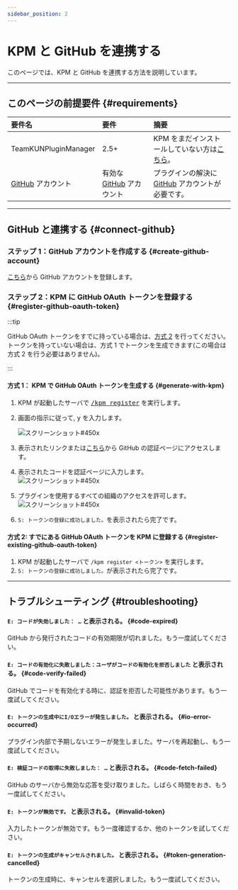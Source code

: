 ```yaml
---
sidebar_position: 2
---
```


# KPM と GitHub を連携する

このページでは、KPM と GitHub を連携する方法を説明しています。

---

## このページの前提要件 {#requirements}

| 要件名                                      | 要件                                               | 摘要                                                                                      |
| :------------------------------------------ | :------------------------------------------------- | :---------------------------------------------------------------------------------------- |
| TeamKUNPluginManager                        | 2.5+                                               | KPM をまだインストールしていない方は[こちら](/docs/use-kpm/getting-started/install)。 |
| [GitHub](https://www.github.com) アカウント               | 有効な [GitHub](https://www.github.com) アカウント | プラグインの解決に [GitHub](https://www.github.com) アカウントが必要です。                                                   |

---

## GitHub と連携する {#connect-github}

### ステップ 1：GitHub アカウントを作成する {#create-github-account}

[こちら](https://docs.github.com/ja/get-started/signing-up-for-github/signing-up-for-a-new-github-account)から GitHub アカウントを登録します。

### ステップ 2：KPM に GitHub OAuth トークンを登録する {#register-github-oauth-token}

:::tip

GitHub OAuth トークンをすでに持っている場合は、[方式 2](#register-existing-github-oauth-token) を行ってください。  
トークンを持っていない場合は、方式 1 でトークンを生成できます(この場合は方式 2 を行う必要はありません)。

:::

#### 方式 1： KPM で GitHub OAuth トークンを生成する {#generate-with-kpm}

1. KPM が起動したサーバで [<kbd>/kpm register</kbd>](/docs/use-kpm/commands/register) を実行します。
2. 画面の指示に従って, <kbd>y</kbd> を入力します。

   ![スクリーンショット#450x](images/confirm.png)

3. 表示されたリンクまたは[こちら](https://www.github.com/login/device)から GitHub の認証ページにアクセスします。
4. 表示されたコードを認証ページに入力します。  
   ![スクリーンショット#450x](images/code-verify.png)
5. プラグインを使用するすべての組織のアクセスを許可します。  
  ![スクリーンショット#450x](images/grant.png)

6. `S: トークンの登録に成功しました。`を表示されたら完了です。

#### 方式 2: すでにある GitHub OAuth トークンを KPM に登録する {#register-existing-github-oauth-token}

1. KPM が起動したサーバで `/kpm register <トークン>` を実行します。
2. `S: トークンの登録に成功しました。`が表示されたら完了です。

---

## トラブルシューティング {#troubleshooting}

#### `E: コードが失効しました： …` と表示される。 {#code-expired}

GitHub から発行されたコードの有効期限が切れました。もう一度試してください。

#### `E: コードの有効化に失敗しました：ユーザがコードの有効化を拒否しました` と表示される。 {#code-verify-failed}

GitHub でコードを有効化する時に、認証を拒否した可能性があります。もう一度試してください。

#### `E: トークンの生成中にI/Oエラーが発生しました。` と表示される。 {#io-error-occurred}

プラグイン内部で予期しないエラーが発生しました。サーバを再起動し、もう一度試してください。

#### `E: 検証コードの取得に失敗しました： …` と表示される。 {#code-fetch-failed}

GitHub のサーバから無効な応答を受け取りました。しばらく時間をおき、もう一度試してください。

#### `E: トークンが無効です。` と表示される。 {#invalid-token}

入力したトークンが無効です。もう一度確認するか、他のトークンを試してください。

#### `E: トークンの生成がキャンセルされました。` と表示される。 {#token-generation-cancelled}

トークンの生成時に、キャンセルを選択しました。もう一度試してください。
